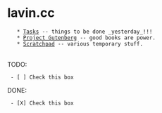 = lavin.cc =
    * [[Tasks]] -- things to be done _yesterday_!!!
    * [[Project Gutenberg]] -- good books are power.
    * [[Scratchpad]] -- various temporary stuff.
 
 {{https://github.com/plavin/tools/blob/master/resources/sec_bird.png}}

TODO:
  - [ ] Check this box
DONE:
  - [X] Check this box

